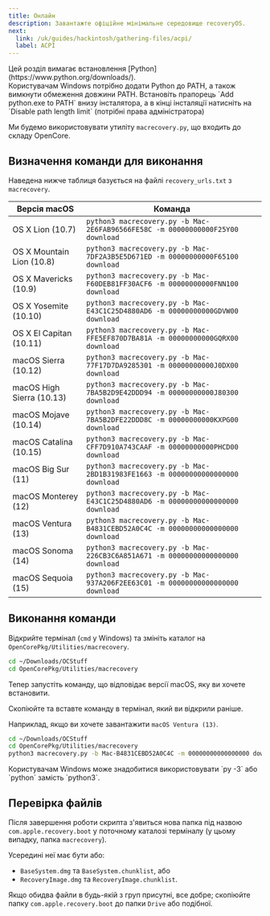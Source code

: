 ---
title: Онлайн
description: Завантажте офіційне мінімальне середовище recoveryOS.
next:
  link: /uk/guides/hackintosh/gathering-files/acpi/
  label: ACPI
---


<Aside type="caution">
Цей розділ вимагає встановлення [Python](https://www.python.org/downloads/).
</Aside>

<Aside type="caution">
Користувачам Windows потрібно додати Python до PATH, а також вимкнути обмеження довжини PATH.  Встановіть прапорець `Add python.exe to PATH` внизу інсталятора, а в кінці інсталяції натисніть на `Disable path length limit` (потрібні права адміністратора)
</Aside>

Ми будемо використовувати утиліту `macrecovery.py`, що входить до складу OpenCore.

## Визначення команди для виконання

Наведена нижче таблиця базується на файлі `recovery_urls.txt` з `macrecovery`.

| Версія macOS             | Команда                                                                        |
| ------------------------- | ------------------------------------------------------------------------------ |
| OS X Lion (10.7)          | `python3 macrecovery.py -b Mac-2E6FAB96566FE58C -m 00000000000F25Y00 download` |
| OS X Mountain Lion (10.8) | `python3 macrecovery.py -b Mac-7DF2A3B5E5D671ED -m 00000000000F65100 download` |
| OS X Mavericks (10.9)     | `python3 macrecovery.py -b Mac-F60DEB81FF30ACF6 -m 00000000000FNN100 download` |
| OS X Yosemite (10.10)     | `python3 macrecovery.py -b Mac-E43C1C25D4880AD6 -m 00000000000GDVW00 download` |
| OS X El Capitan (10.11)   | `python3 macrecovery.py -b Mac-FFE5EF870D7BA81A -m 00000000000GQRX00 download` |
| macOS Sierra (10.12)      | `python3 macrecovery.py -b Mac-77F17D7DA9285301 -m 00000000000J0DX00 download` |
| macOS High Sierra (10.13) | `python3 macrecovery.py -b Mac-7BA5B2D9E42DDD94 -m 00000000000J80300 download` |
| macOS Mojave (10.14)      | `python3 macrecovery.py -b Mac-7BA5B2DFE22DDD8C -m 00000000000KXPG00 download` |
| macOS Catalina (10.15)    | `python3 macrecovery.py -b Mac-CFF7D910A743CAAF -m 00000000000PHCD00 download` |
| macOS Big Sur (11)        | `python3 macrecovery.py -b Mac-2BD1B31983FE1663 -m 00000000000000000 download` |
| macOS Monterey (12)       | `python3 macrecovery.py -b Mac-E43C1C25D4880AD6 -m 00000000000000000 download` |
| macOS Ventura (13)        | `python3 macrecovery.py -b Mac-B4831CEBD52A0C4C -m 00000000000000000 download` |
| macOS Sonoma (14)         | `python3 macrecovery.py -b Mac-226CB3C6A851A671 -m 00000000000000000 download` |
| macOS Sequoia (15)        | `python3 macrecovery.py -b Mac-937A206F2EE63C01 -m 00000000000000000 download` |

## Виконання команди

Відкрийте термінал (`cmd` у Windows) та змініть каталог на `OpenCorePkg/Utilities/macrecovery`.

```bash
cd ~/Downloads/OCStuff
cd OpenCorePkg/Utilities/macrecovery
```

Тепер запустіть команду, що відповідає версії macOS, яку ви хочете встановити.

Скопіюйте та вставте команду в термінал, який ви відкрили раніше.

Наприклад, якщо ви хочете завантажити `macOS Ventura (13)`.

```bash
cd ~/Downloads/OCStuff
cd OpenCorePkg/Utilities/macrecovery
python3 macrecovery.py -b Mac-B4831CEBD52A0C4C -m 00000000000000000 download
```

<Aside type="caution">
Користувачам Windows може знадобитися використовувати `py -3` або `python` замість `python3`.
</Aside>

## Перевірка файлів

Після завершення роботи скрипта з'явиться нова папка під назвою `com.apple.recovery.boot` у поточному каталозі терміналу (у цьому випадку, папка `macrecovery`).

Усередині неї має бути або:

- `BaseSystem.dmg` та `BaseSystem.chunklist`, або
- `RecoveryImage.dmg` та `RecoveryImage.chunklist`.

Якщо обидва файли в будь-якій з груп присутні, все добре; скопіюйте папку `com.apple.recovery.boot` до папки `Drive` або подібної.

